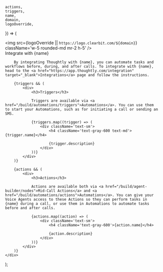 	actions,
	triggers,
	name,
	domain,
	logoOverride,
}) => (
	<div>
		<div className="flex flex-row items-center h-10 pb-4">
			<img
				src={logoOverride || `https://logo.clearbit.com/${domain}`}
				className='w-5 rounded-md mr-2 h-5'
			/>
			<div className="text-xl">
				Integrate with <span className='font-bold'>{name}</span>
			</div>
		</div>

		By integrating Thoughtly with {name}, you can automate tasks and workflows before, during, and after calls. To integrate with {name}, head to the <a href="https://app.thoughtly.com/integration" target="_blank">Integrations</a> page and follow the instructions.

		{triggers && (
			<div>
				<h3>Triggers</h3>

				Triggers are available via <a href="/build/automations/triggers">Automations</a>. You can use them to start your Automations, such as for initiating a call or sending an SMS.

				{triggers.map((trigger) => (
					<div className='text-sm'>
						<h4 className='text-gray-600 text-md'>{trigger.name}</h4>

						{trigger.description}
					</div>
				))}
			</div>
		)}

		{actions && (
			<div>
				<h3>Actions</h3>

				Actions are available both via <a href="/build/agent-builder/nodes">Mid-Call Actions</a> and <a href="/build/automations/actions">Automations</a>. You can give your Voice Agents access to these Actions so they can perform tasks in {name} during a call, or use them in Automations to automate tasks before and after calls.

				{actions.map((action) => (
					<div className='text-sm'>
						<h4 className='text-gray-600'>{action.name}</h4>

						{action.description}
					</div>
				))}
			</div>
		)}
	</div>
);
